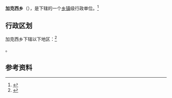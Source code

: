 {{中国乡级行政区|54/23/23/217/000}}

'''加克西乡'''（{{bo|z=ལྕགས་སྒྱེ་|w=lcags sgye}}），是{{PRC admin/fullname|54/23/23/217/000|3}}下辖的一个[[乡镇|乡镇]]级行政单位。<ref>{{PRC admin/ref sgc|{{PRC admin/parent|54/23/23/217/000}}}}</ref>

== 行政区划 ==

加克西乡下辖以下地区：<ref>{{PRC admin/ref sgc|54/23/23/217/000}}</ref>

{{PRC admin/children|54/23/23/217/000}}。

== 参考资料 ==

{{reflist}}

{{行政区划小作品}}
{{PRC admin/navcat|54/23/23/217/000}}